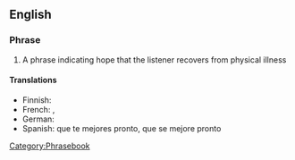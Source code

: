 ==English==
===Phrase===
{{infl|en|head=[[get]] [[well]] [[soon]]}}
# A phrase indicating hope that the listener recovers from physical illness

====Translations====
*Finnish: {{t|fi|Parane pian}}
*French: {{t|fr|bon rétablissement}}, {{t|fr|prompt rétablissement}}
*German: {{t|de|gute Besserung}}
*Spanish: que te mejores pronto, que se mejore pronto 

[[Category:Phrasebook]]